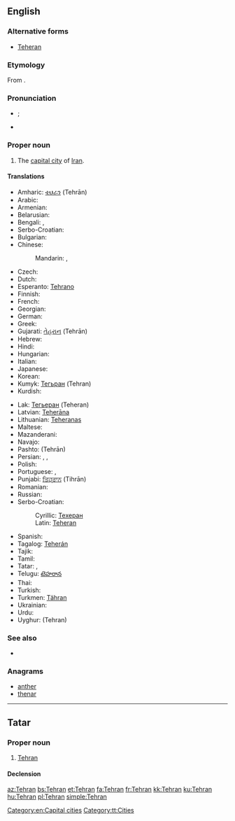 ==English==
{{rfc-auto}}
{{wikipedia}}

===Alternative forms===
* [[Teheran]]

===Etymology===
From {{etyl|fa}} {{term|تهران||sc=fa-Arab|tr=Tehrān|lang=fa}}.

===Pronunciation===
* {{a|UK}} {{IPA|/ˈtɛ.ɹæn/|/ˈteə(ɹ).ɑːn/}}; {{X-SAMPA|/"tE.r\{n/|/"te@(r\).A:n/}}
* {{audio|En-Tehran.ogg|Audio}}

===Proper noun===
{{en-proper noun}}

# The [[capital city]] of [[Iran]].

====Translations====
{{trans-top|capital of Iran}}
* Amharic: [[ቴህራን]] (Tehrān)
* Arabic: {{t-|ar|طهران|m|tr=Tihraan}}
* Armenian: {{t-|hy|Թեհրան|tr=T'ehran}}
* Belarusian: {{t-|be|Тэгеран|m|tr=Teherán|sc=Cyrl}}
* Bengali: {{t-|bn|তেহরান|tr=Tehrān|sc=Beng}}, {{t-|bn|তেহ্রাণ|tr=Tehrāṇ|sc=Beng}}
* Serbo-Croatian: {{t|sh|Teheran|m}}
* Bulgarian: {{t-|bg|Техеран|tr=Teherán}}
* Chinese:
*: Mandarin: {{t-|cmn|德黑蘭|sc=Hani}},  {{t-|cmn|德黑兰|tr=Déhēilán|sc=Hani}}
* Czech: {{t-|cs|Teherán|m}}
* Dutch: {{t-|nl|Teheran|n}}
* Esperanto: [[Tehrano]]
* Finnish: {{t+|fi|Teheran}}
* French: {{t+|fr|Téhéran}}
* Georgian: {{t-|ka|თეირანი|tr=teirani|sc=Geor|xs=Georgian}}
* German: {{t+|de|Teheran|n}}
* Greek: {{t-|el|Τεχεράνη|tr=tekheráni}}
* Gujarati: [[તેહરાન]] (Tehrān)
* Hebrew: {{t-|he|טהראן|tr=teherán}}
* Hindi: {{t-|hi|तेहरान|f|tr=tehrān|xs=Hindi}}
* Hungarian: {{t+|hu|Teherán}}
* Italian: {{t-|it|Teheran}}
* Japanese: {{t+|ja|テヘラン|tr=Teheran}}
* Korean: {{t+|ko|테헤란|tr=Teheran|sc=Hang}}
* Kumyk: [[Тегьран]] (Tehran)
* Kurdish: {{t+|ku|Taran}}
{{trans-mid}}
* Lak: [[Тегьеран]] (Teheran)
* Latvian: [[Teherāna]]
* Lithuanian: [[Teheranas]]
* Maltese: {{t-|mt|Teħran|m}}
* Mazanderani: {{tø|mzn|تهرون}}
* Navajo: {{tø|nv|Tʼehewan}}
* Pashto: {{ps-Arab|[[تهران]]}} (Tehrān)
* Persian: {{t+|fa|تهران|tr=Tehrân|xs=Persian}}, {{t+|fa|طهران|tr=Tehrân|xs=Persian}}, {{t-|fa|تهرون|tr=Tehrun|sc=fa-Arab}}
* Polish: {{t+|pl|Teheran|m}}
* Portuguese: {{t-|pt|Teerã|m}}, {{qualifier|Brazil}} {{t+|pt|Teerão|m}}
* Punjabi: [[ਤਿਹ੍ਰਾਨ]] (Tihrān)
* Romanian: {{t+|ro|Teheran}}
* Russian: {{t-|ru|Тегеран|m|tr=Tegerán}}
* Serbo-Croatian:
*: Cyrillic: [[Техеран]] {{m}}
*: Latin: [[Teheran#Serbo-Croatian|Teheran]] {{m}}
* Spanish: {{t+|es|Teherán|m}}
* Tagalog: [[Teherán]]
* Tajik: {{t-|tg|Теҳрон|tr=Tehron|sc=Cyrl}}
* Tamil: {{t-|ta|டெஹரான்|xs=Tamil}}
* Tatar: {{t-|tt|Техран|tr=Tehran|sc=Cyrl}}, {{t-|tt|Tehran}}
* Telugu: [[టెహరాన]]
* Thai: {{t-|th|เตหะราน|tr=dthèraan}}
* Turkish: {{t+|tr|Tahran}}
* Turkmen: [[Tähran]]
* Ukrainian: {{t-|uk|Тегеран|tr=Teherán|xs=Ukrainian}}
* Urdu: {{t-|ur|تہران|f|tr=tehrān|xs=Urdu}}
* Uyghur: {{ug-Arab|[[ﺗﯧﻬﺮﺍﻥ]]}} (Tehran)
{{trans-bottom}}

===See also===
* {{list|en|provinces of Iran}}

===Anagrams===
* [[anther#English|anther]]
* [[thenar#English|thenar]]

----

==Tatar==

===Proper noun===
{{tt-pos|proper noun|l}}

# [[Tehran#English|Tehran]]

====Declension====
{{tt-latin-noun|nıñ|ga|nı|da|dan}}

[[Category:en:Capital cities]]
[[Category:tt:Cities]]

[[az:Tehran]]
[[bs:Tehran]]
[[et:Tehran]]
[[fa:Tehran]]
[[fr:Tehran]]
[[kk:Tehran]]
[[ku:Tehran]]
[[hu:Tehran]]
[[pl:Tehran]]
[[simple:Tehran]]